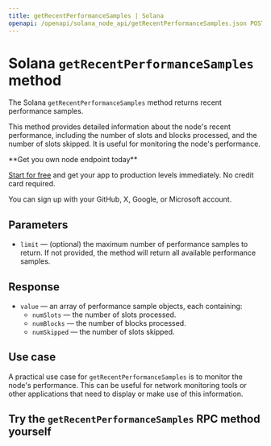 ---
title: getRecentPerformanceSamples | Solana
openapi: /openapi/solana_node_api/getRecentPerformanceSamples.json POST /9de47db917d4f69168e3fed02217d15b
---

# Solana `getRecentPerformanceSamples` method

The Solana `getRecentPerformanceSamples` method returns recent performance samples.

This method provides detailed information about the node's recent performance, including the number of slots and blocks processed, and the number of slots skipped. It is useful for monitoring the node's performance.

<Check>
**Get you own node endpoint today**

[Start for free](https://console.chainstack.com/) and get your app to production levels immediately. No credit card required.

You can sign up with your GitHub, X, Google, or Microsoft account.
</Check>


## Parameters

* `limit` — (optional) the maximum number of performance samples to return. If not provided, the method will return all available performance samples.

## Response

* `value` — an array of performance sample objects, each containing:
  + `numSlots` — the number of slots processed.
  + `numBlocks` — the number of blocks processed.
  + `numSkipped` — the number of slots skipped.

## Use case

A practical use case for `getRecentPerformanceSamples` is to monitor the node's performance. This can be useful for network monitoring tools or other applications that need to display or make use of this information.

## Try the `getRecentPerformanceSamples` RPC method yourself